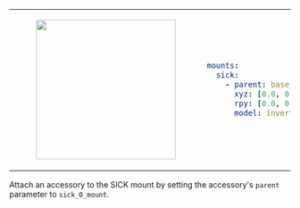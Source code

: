 <table>
<tr>
<td>
<center>
<figure>
    <img src={require("./img/sick_inverted.png").default} width="250" />
</figure>
</center>
</td>
<td>

```yaml
mounts:
  sick:
    - parent: base_link
      xyz: [0.0, 0.0, 0.0]
      rpy: [0.0, 0.0, 0.0]
      model: inverted
```
</td>
</tr>
</table>

Attach an accessory to the SICK mount by setting the accessory's `parent` parameter to `sick_0_mount`.
